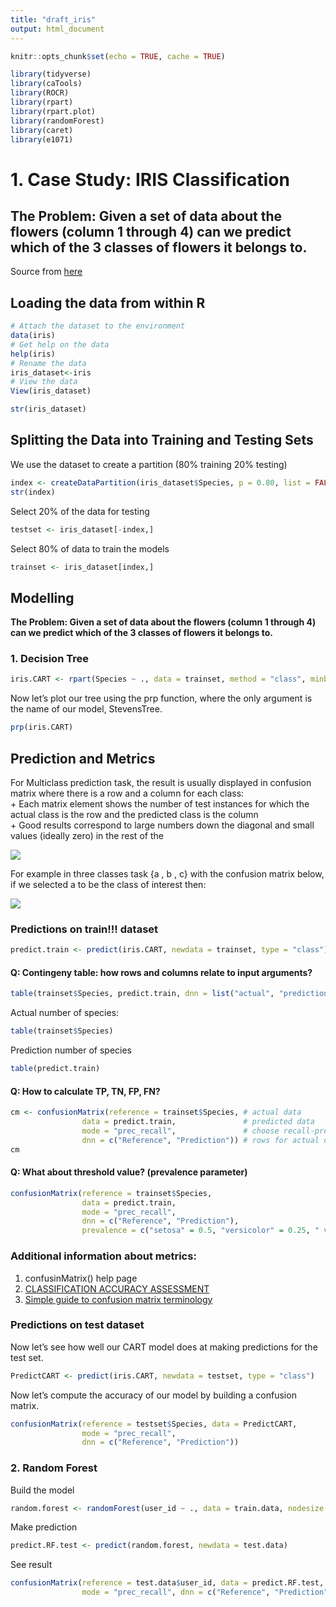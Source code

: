 ```yaml
---
title: "draft_iris"
output: html_document
---
```


```r
knitr::opts_chunk$set(echo = TRUE, cache = TRUE)

library(tidyverse)
library(caTools)
library(ROCR)
library(rpart)
library(rpart.plot)
library(randomForest)
library(caret)
library(e1071)
```

# 1. Case Study: IRIS Classification

## **The Problem: Given a set of data about the flowers (column 1 through 4) can we predict which of the 3 classes of flowers it belongs to.**

Source from [here](https://rpubs.com/rpadebet/269829)

## Loading the data from within R

```r
# Attach the dataset to the environment
data(iris)
# Get help on the data
help(iris)
# Rename the data
iris_dataset<-iris
# View the data
View(iris_dataset)
```

```r
str(iris_dataset)
```

## Splitting the Data into Training and Testing Sets

We use the dataset to create a partition (80% training 20% testing)
```r
index <- createDataPartition(iris_dataset$Species, p = 0.80, list = FALSE)
str(index)
```
Select 20% of the data for testing
```r
testset <- iris_dataset[-index,]
```
Select 80% of data to train the models
```r
trainset <- iris_dataset[index,]
```

## Modelling

**The Problem: Given a set of data about the flowers (column 1 through 4) can we predict which of the 3 classes of flowers it belongs to.**

### 1. Decision Tree 

```r
iris.CART <- rpart(Species ~ ., data = trainset, method = "class", minbucket = 25)
```
Now let's plot our tree using the prp function, where the only argument is the name of our model, StevensTree.
```r
prp(iris.CART)
```

## Prediction and Metrics

For Multiclass prediction task, the result is usually displayed in confusion matrix where there is a row and a column for each class:  
+ Each matrix element shows the number of test instances for which the actual class is the row and the predicted class is the column  
+ Good results correspond to large numbers down the diagonal and small values (ideally zero) in the rest of the  

![](img/MulticlassContingencyTable.png)

For example in three classes task {a , b , c} with the confusion matrix below, if we selected a to be the class of interest then:  

![](img/MulticlassTP-FN_short.png)

### Predictions on train!!! dataset

```r
predict.train <- predict(iris.CART, newdata = trainset, type = "class")
```

#### Q: Contingeny table: how rows and columns relate to input arguments?

```r
table(trainset$Species, predict.train, dnn = list("actual", "prediction"))
```
Actual number of species:
```r
table(trainset$Species)
```
Prediction number of species
```r
table(predict.train)
```

#### Q: How to calculate TP, TN, FP, FN?

```r
cm <- confusionMatrix(reference = trainset$Species, # actual data
                data = predict.train,               # predicted data
                mode = "prec_recall",               # choose recall-precise method
                dnn = c("Reference", "Prediction")) # rows for actual data, columns - for predicted
cm
```
#### Q: What about threshold value? (prevalence parameter)

```r
confusionMatrix(reference = trainset$Species, 
                data = predict.train,         
                mode = "prec_recall",         
                dnn = c("Reference", "Prediction"),
                prevalence = c("setosa" = 0.5, "versicolor" = 0.25, " virginica" = 0.25))
```


### Additional information about metrics:

1) confusinMatrix() help page    
2) [CLASSIFICATION ACCURACY ASSESSMENT](http://www.50northspatial.org/classification-accuracy-assessment-confusion-matrix-method/)  
3) [Simple guide to confusion matrix terminology](https://www.dataschool.io/simple-guide-to-confusion-matrix-terminology/)  
  
### Predictions on test dataset

Now let's see how well our CART model does at making predictions for the test set.
```r
PredictCART <- predict(iris.CART, newdata = testset, type = "class")
```
Now let's compute the accuracy of our model by building a confusion matrix.
```r
confusionMatrix(reference = testset$Species, data = PredictCART,
                mode = "prec_recall",               
                dnn = c("Reference", "Prediction"))
```

### 2. Random Forest

Build the model
```r
random.forest <- randomForest(user_id ~ ., data = train.data, nodesize = 25, ntree = 200)
```

Make prediction
```r
predict.RF.test <- predict(random.forest, newdata = test.data)
```
See result
```r
confusionMatrix(reference = test.data$user_id, data = predict.RF.test,         
                mode = "prec_recall", dnn = c("Reference", "Prediction"))
```

